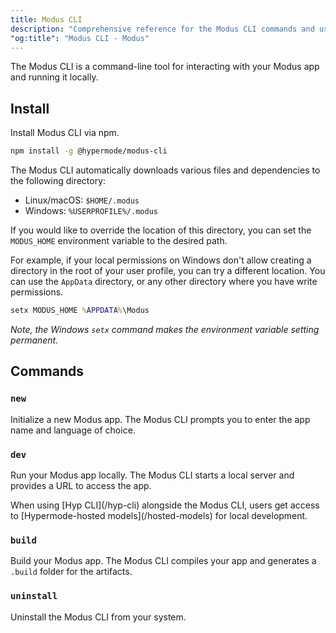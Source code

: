 ```yaml
---
title: Modus CLI
description: "Comprehensive reference for the Modus CLI commands and usage"
"og:title": "Modus CLI - Modus"
---
```


The Modus CLI is a command-line tool for interacting with your Modus app and
running it locally.

## Install

Install Modus CLI via npm.

```bash
npm install -g @hypermode/modus-cli
```

<Info>

The Modus CLI automatically downloads various files and dependencies to the
following directory:

- Linux/macOS: `$HOME/.modus`
- Windows: `%USERPROFILE%/.modus`

If you would like to override the location of this directory, you can set the
`MODUS_HOME` environment variable to the desired path.

For example, if your local permissions on Windows don't allow creating a
directory in the root of your user profile, you can try a different location.
You can use the `AppData` directory, or any other directory where you have write
permissions.

```cmd
setx MODUS_HOME %APPDATA%\Modus
```

_Note, the Windows `setx` command makes the environment variable setting
permanent._

</Info>

## Commands

### `new`

Initialize a new Modus app. The Modus CLI prompts you to enter the app name and
language of choice.

### `dev`

Run your Modus app locally. The Modus CLI starts a local server and provides a
URL to access the app.

<Tip>
  When using [Hyp CLI](/hyp-cli) alongside the Modus CLI, users get access to
  [Hypermode-hosted models](/hosted-models) for local development.
</Tip>

### `build`

Build your Modus app. The Modus CLI compiles your app and generates a `.build`
folder for the artifacts.

### `uninstall`

Uninstall the Modus CLI from your system.
